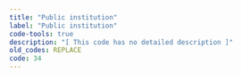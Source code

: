 ```yaml
---
title: "Public institution"
label: "Public institution"
code-tools: true
description: "[ This code has no detailed description ]"
old_codes: REPLACE
code: 34
---
```

